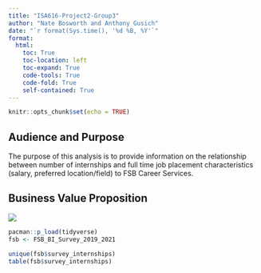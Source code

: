 ```yaml
---
title: "ISA616-Project2-Group3"
author: "Nate Bosworth and Anthony Gusich"
date: "`r format(Sys.time(), '%d %B, %Y'`"
format:
  html:
    toc: True
    toc-location: left
    toc-expand: True
    code-tools: True
    code-fold: True
    self-contained: True
---
```


```r
knitr::opts_chunk$set(echo = TRUE)
```

## Audience and Purpose
The purpose of this analysis is to provide information on the relationship between number of internships and full time job placement characteristics (salary, preferred location/field) to FSB Career Services.


## Business Value Proposition

![](images/BusValPropGroup3-01.jpg)

```r
pacman::p_load(tidyverse)
fsb <- FSB_BI_Survey_2019_2021

unique(fsb$survey_internships)
table(fsb$survey_internships)
```


